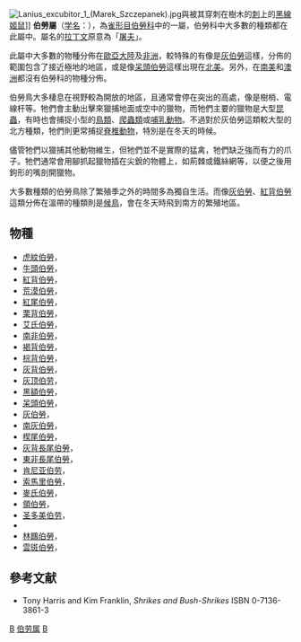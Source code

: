 {{noteTA
|1=zh-cn:爬行动物; zh-tw:爬蟲類;
|2=zh-cn:肯尼亚; zh-tw:肯亞; zh-hk:肯雅; zh-sg:肯雅;
|3=zh-cn:索马里; zh-tw:索馬利亞; zh-hk:索馬里;
}}
{{Automatic taxobox
| taxon = Lanius
| image = Long-tailed Shrike (Lanius schach- erythronotus race) in Delhi W2 Pix 051.jpg
| image_caption = 
| authority = [[卡爾·林奈|Linnaeus]], 1758
| subdivision_ranks = [[種_(生物)|種]]
| subdivision = 
見下表
}}
[[File:Lanius_excubitor_1_(Marek_Szczepanek).jpg|thumb]]與被其穿刺在樹木的[[刺|刺]]上的[[黑線姬鼠|黑線姬鼠]]]]
'''伯勞屬'''（[[学名|学名]]：{{lang|la|''Lanius''}}），為[[雀形目|雀形目]][[伯勞科|伯勞科]]中的一屬，伯勞科中大多數的種類都在此屬中。屬名{{lang|la|''Lanius''}}的[[拉丁文|拉丁文]]原意為「[[屠夫|屠夫]]」。

此屬中大多數的物種分佈在[[歐亞大陸|歐亞大陸]]及[[非洲|非洲]]，較特殊的有像是[[灰伯勞|灰伯勞]]這樣，分佈的範圍包含了接近極地的地區，或是像[[呆頭伯勞|呆頭伯勞]]這樣出現在[[北美|北美]]。另外，在[[南美|南美]]和[[澳洲|澳洲]]都沒有伯勞科的物種分佈。

伯勞鳥大多棲息在視野較為開放的地區，且通常會停在突出的高處，像是樹梢、電線杆等。牠們會主動出擊來獵捕地面或空中的獵物，而牠們主要的獵物是大型[[昆蟲|昆蟲]]，有時也會捕捉小型的[[鳥類|鳥類]]、[[爬蟲類|爬蟲類]]或[[哺乳動物|哺乳動物]]。不過對於灰伯勞這類較大型的北方種類，牠們則更常捕捉[[脊椎動物|脊椎動物]]，特別是在冬天的時候。

儘管牠們以獵捕其他動物維生，但牠們並不是實際的猛禽，牠們缺乏強而有力的爪子。牠們通常會用腳抓起獵物插在尖銳的物體上，如荊棘或鐵絲網等，以便之後用鉤形的嘴剖開獵物。

大多數種類的伯勞鳥除了繁殖季之外的時間多為獨自生活。而像[[灰伯勞|灰伯勞]]、[[紅背伯勞|紅背伯勞]]這類分佈在溫帶的種類則是[[候鳥|候鳥]]，會在冬天時飛到南方的繁殖地區。

== 物種 ==
*[[虎紋伯勞|虎紋伯勞]]，{{lang|la|''Lanius tigrinus''}}
*[[牛頭伯勞|牛頭伯勞]]，{{lang|la|''Lanius bucephalus''}}
*[[紅背伯勞|紅背伯勞]]，{{lang|la|''Lanius collurio''}}
*[[荒漠伯勞|荒漠伯勞]]，{{lang|la|''Lanius isabellinus''}}
*[[紅尾伯勞|紅尾伯勞]]，{{lang|la|''Lanius cristatus''}}
*[[栗背伯勞|栗背伯勞]]，{{lang|la|''Lanius collurioides''}}
*[[艾氏伯勞|艾氏伯勞]]，{{lang|la|''Lanius gubernator''}}
*[[南非伯勞|南非伯勞]]，{{lang|la|''Lanius souzae''}}
*[[褐背伯勞|褐背伯勞]]，{{lang|la|''Lanius vittatus''}}
*[[棕背伯勞|棕背伯勞]]，{{lang|la|''Lanius schach''}}
*[[灰背伯勞|灰背伯勞]]，{{lang|la|''Lanius tephronotus''}}
*[[灰顶伯劳|灰顶伯劳]]，{{lang|la|''Lanius validirostris''}}
*[[黑額伯勞|黑額伯勞]]，{{lang|la|''Lanius minor''}}
*[[呆頭伯勞|呆頭伯勞]]，{{lang|la|''Lanius ludovicianus''}}
*[[灰伯勞|灰伯勞]]，{{lang|la|''Lanius excubitor''}}
*[[南灰伯勞|南灰伯勞]]，{{lang|la|''Lanius meridionalis''}}
*[[楔尾伯勞|楔尾伯勞]]，{{lang|la|''Lanius sphenocercus''}}
*[[灰背長尾伯勞|灰背長尾伯勞]]，{{lang|la|''Lanius excubitoroides''}}
*[[東非長尾伯勞|東非長尾伯勞]]，{{lang|la|''Lanius cabanisi''}}
*[[肯尼亚伯劳|肯尼亚伯劳]]，{{lang|la|''Lanius dorsalis''}}
*[[索馬里伯勞|索馬里伯勞]]，{{lang|la|''Lanius somalicus''}}
*[[麥氏伯勞|麥氏伯勞]]，{{lang|la|''Lanius mackinnoni''}}
*[[領伯勞|領伯勞]]，{{lang|la|''Lanius collaris''}}
*[[圣多美伯劳|圣多美伯劳]]，{{lang|la|''Lanius newtoni''}}
*{{lang|la|''Lanius marwitzi''}}
*[[林䳭伯勞|林䳭伯勞]]，{{lang|la|''Lanius senator''}}
*[[雲斑伯勞|雲斑伯勞]]，{{lang|la|'' Lanius nubicus''}}

== 參考文献 ==
* Tony Harris and Kim Franklin, ''Shrikes and Bush-Shrikes'' ISBN 0-7136-3861-3
{{Taxonbar|from=Q754657}}

[[Category:伯劳科|B]]
[[Category:伯劳属|]]
[[Category:卡尔·林奈命名的生物分类|B]]